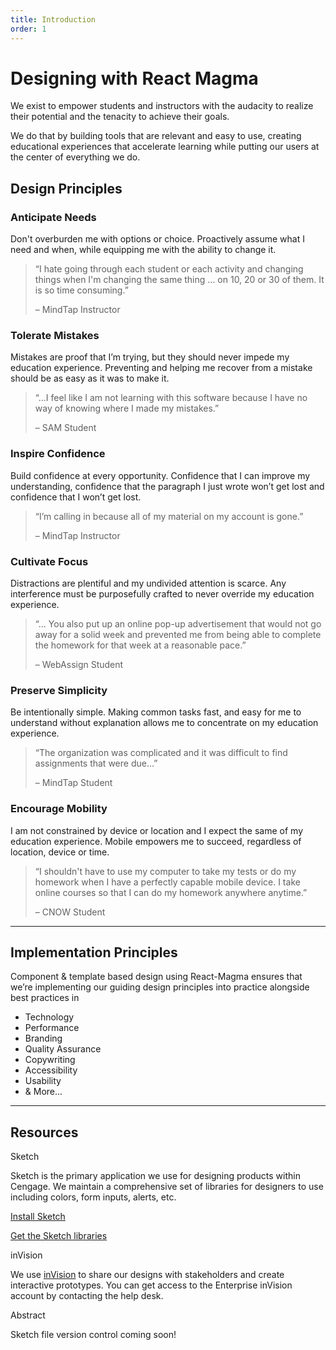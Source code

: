 ```yaml
---
title: Introduction
order: 1
---
```



# Designing with React Magma

We exist to empower students and instructors with the audacity to realize their potential and the tenacity to achieve their goals.

We do that by building tools that are relevant and easy to use, creating educational experiences that accelerate learning while putting our users at the center of everything we do.

## Design Principles

<div class="principles-c anticipate-container">
  <h3>Anticipate Needs</h3>
  <p>Don't overburden me with options or choice. Proactively assume what I need and when, while equipping me with the ability to change it.</p>
  <blockquote>
    <p>&ldquo;I hate going through each student or each activity and changing things when I'm changing the same thing ... on 10, 20 or 30 of them. It is so time consuming.&rdquo;</p>
    <footer>&ndash; MindTap Instructor</footer>
  </blockquote>
</div>
<div class="principles-c encourage-container">
  <h3>Tolerate Mistakes</h3>
  <p>Mistakes are proof that I’m trying, but they should never impede my education experience. Preventing and helping me recover from a mistake should be as easy as it was to make it.</p>
  <blockquote>
    <p>&ldquo;...I feel like I am not learning with this software because I have no way of knowing where I made my mistakes.&rdquo;</p>
    <footer>&ndash; SAM Student</footer>
  </blockquote>
</div>
<div class="principles-c inspire-container">
  <h3>Inspire Confidence</h3>
  <p>Build confidence at every opportunity. Confidence that I can improve my understanding, confidence that the paragraph I just wrote won’t get lost and confidence that I won’t get lost.</p>
  <blockquote>
    <p>&ldquo;I’m calling in because all of my material on my account is gone.&rdquo;</p>
    <footer>&ndash; MindTap Instructor</footer>
  </blockquote>
</div>
<div class="principles-c cultivate-container">
  <h3>Cultivate Focus</h3>
  <p>Distractions are plentiful and my undivided attention is scarce. Any interference must be purposefully crafted to never override my education experience.</p>
  <blockquote>
    <p>&ldquo;... You also put up an online pop-up advertisement that would not go away for a solid week and prevented me from being able to complete the homework for that week at a reasonable pace.&rdquo;</p>
    <footer>&ndash; WebAssign Student</footer>
  </blockquote>
</div>
<div class="principles-c preserve-container">
  <h3>Preserve Simplicity</h3>
  <p>Be intentionally simple. Making common tasks fast, and easy for me to understand without explanation allows me to concentrate on my education experience.</p>
  <blockquote>
    <p>&ldquo;The organization was complicated and it was difficult to find assignments that were due...&rdquo;</p>
    <footer>&ndash; MindTap Student</footer>
  </blockquote>
</div>
<div class="principles-c discover-container">
  <h3>Encourage Mobility</h3>
  <p>I am not constrained by device or location and I expect the same of my education experience. Mobile empowers me to succeed, regardless of location, device or time.</p>
  <blockquote>
    <p>&ldquo;I shouldn't have to use my computer to take my tests or do my homework when I have a perfectly capable mobile device. I take online courses so that I can do my homework anywhere anytime.&rdquo;</p>
    <footer>&ndash; CNOW Student</footer>
  </blockquote>
</div>

<span class="horizontal-spacer"></span>
<hr class="article-divider" />

## Implementation Principles

Component & template based design using React-Magma ensures that we’re implementing our guiding design principles into practice alongside best practices in

<ul class="feature-list">
  <li>
    <CheckIcon id="infoBasic" title="Checkmark" color="#48A200" size="18px" />
    Technology
  </li>
  <li>
    <CheckIcon id="infoBasic" title="Checkmark" color="#48A200" size="18px" />
    Performance
  </li>
  <li>
    <CheckIcon id="infoBasic" title="Checkmark" color="#48A200" size="18px" />
    Branding
  </li>
  <li>
    <CheckIcon id="infoBasic" title="Checkmark" color="#48A200" size="18px" />
    Quality Assurance
  </li>
  <li>
    <CheckIcon id="infoBasic" title="Checkmark" color="#48A200" size="18px" />
    Copywriting
  </li>
  <li>
    <CheckIcon id="infoBasic" title="Checkmark" color="#48A200" size="18px" />
    Accessibility
  </li>
  <li>
    <CheckIcon id="infoBasic" title="Checkmark" color="#48A200" size="18px" />
    Usability
  </li>
  <li>
    <CheckIcon id="infoBasic" title="Checkmark" color="#48A200" size="18px" />&
    More...
  </li>
</ul>

<span class="horizontal-spacer"></span>
<hr class="article-divider" />

## Resources

<div class="heading-leading-img">
  <Heading level={3}>
    <SketchLogo style={{ width: '40px' }} />
    Sketch
  </Heading>
</div>

Sketch is the primary application we use for designing products within Cengage. We maintain a comprehensive set of libraries for designers to use including colors, form inputs, alerts, etc.

[Install Sketch](https://www.sketch.com/)

[Get the Sketch libraries](http://stash.corp.web:7990/projects/CUX/repos/designlibrary/browse)

<span class="horizontal-spacer"></span>

<div class="heading-leading-img">
  <Heading level={3}>
    <InvisionLogo style={{ width: '40px' }} />
    inVision
  </Heading>
</div>

We use [inVision](https://www.invisionapp.com/) to share our designs with stakeholders and create interactive prototypes. You can get access to the Enterprise inVision account by contacting the help desk.

<span class="horizontal-spacer"></span>

<div class="heading-leading-img">
  <Heading level={3}>
    <AbstractLogo style={{ width: '40px' }} />
    Abstract
  </Heading>
</div>

Sketch file version control coming soon!

<span class="horizontal-spacer"></span>

